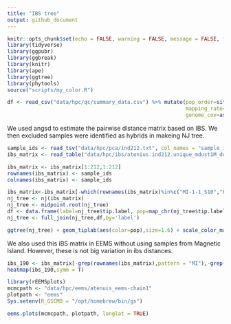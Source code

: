```yaml
---
title: "IBS tree"
output: github_document
---
```


```r
knitr::opts_chunk$set(echo = FALSE, warning = FALSE, message = FALSE, fig.retina = 2)
library(tidyverse)
library(ggpubr)
library(ggbreak)
library(knitr)
library(ape)
library(ggtree)
library(phytools)
source("scripts/my_color.R")

df <- read_csv("data/hpc/qc/summary_data.csv") %>% mutate(pop_order=site_order()[pop],
                                                          mapping_rate=as.numeric(sub("%", "", mapping_rate)),
                                                          genome_cov=as.numeric(sub("%", "", genome_cov)))
```

We used angsd to estimate the pairwise distance matrix based on IBS. We then excluded samples were identified as hybrids in makeing NJ tree.

```r
sample_ids <- read_tsv("data/hpc/pca/ind212.txt", col_names = "sample_id",show_col_types = FALSE) %>% pull(sample_id)
ibs_matrix <- read_table("data/hpc/ibs/atenius.ind212.unique_mdust1M_depth.ibs.ibsMat",col_names = F) %>% as.matrix()

ibs_matrix <- ibs_matrix[1:212,1:212]
rownames(ibs_matrix) <- sample_ids
colnames(ibs_matrix) <- sample_ids

ibs_matrix<-ibs_matrix[-which(rownames(ibs_matrix)%in%c("MI-1-1_S10","PI-1-16_S16","DI-2-4_S17","ARL_15_S69")),-which(rownames(ibs_matrix)%in%c("MI-1-1_S10","PI-1-16_S16","DI-2-4_S17","ARL_15_S69"))]
nj_tree <- nj(ibs_matrix)
nj_tree <- midpoint.root(nj_tree)
df <- data.frame(label=nj_tree$tip.label, pop=map_chr(nj_tree$tip.label %>% str_split("_|-"), first))
nj_tree <- full_join(nj_tree,df,by='label')

ggtree(nj_tree) + geom_tiplab(aes(color=pop),size=1.6) + scale_color_manual(values = site_colors(), guide=F)

```

We also used this iBS matrix in EEMS without using samples from Magnetic Island. However, these is not big variation in ibs distances. 

```r
ibs_190 <- ibs_matrix[-grep(rownames(ibs_matrix),pattern = "MI"),-grep(rownames(ibs_matrix),pattern = "MI")]
heatmap(ibs_190,symm = T)

```



```r

library(rEEMSplots)
mcmcpath <- "data/hpc/eems/atenuis_eems-chain1"
plotpath <- "eems"
Sys.setenv(R_GSCMD = "/opt/homebrew/bin/gs")

eems.plots(mcmcpath, plotpath, longlat = TRUE)
```


